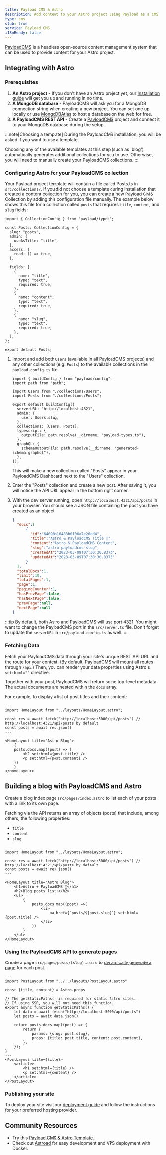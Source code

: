 ```yaml
---
title: Payload CMS & Astro
description: Add content to your Astro project using Payload as a CMS
type: cms
stub: true
service: Payload CMS
i18nReady: false
---
```


[PayloadCMS](https://payloadcms.com/) is a headless open-source content management system that can be used to provide content for your Astro project.

## Integrating with Astro

### Prerequisites


1. **An Astro project** - If you don't have an Astro project yet, our [Installation guide](/en/install/auto/) will get you up and running in no time.
2. **A MongoDB database** - PayloadCMS will ask you for a MongoDB connection string when creating a new project. You can set one up locally or use [MongoDBAtlas](https://www.mongodb.com/) to host a database on the web for free.
3. **A PayloadCMS REST API** - Create a [PayloadCMS](https://payloadcms.com/docs/getting-started/installation) project and connect it to your MongoDB database during the setup.

:::note[Choosing a template]
During the PayloadCMS installation, you will be asked if you want to use a template.

Choosing any of the available templates at this step (such as 'blog') automatically generates additional collections for you to use. Otherwise, you will need to manually create your PayloadCMS collections.
:::

### Configuring Astro for your PayloadCMS collection

Your Payload project template will contain a file called Posts.ts in `src/collections/`. If you did not choose a template during installation that created a content collection for you, you can create a new Payload CMS Collection by adding this configuration file manually. The example below shows this file for a collection called `posts` that requires `title`, `content`, and `slug` fields:


```astro title="src/collections/Posts.ts"
import { CollectionConfig } from "payload/types";

const Posts: CollectionConfig = {
  slug: "posts",
  admin: {
    useAsTitle: "title",
  },
  access: {
    read: () => true,
  },

  fields: [
    {
      name: "title",
      type: "text",
      required: true,
    },
    {
      name: "content",
      type: "text",
      required: true,
    },
    {
      name: "slug",
      type: "text",
      required: true,
    },
  ],
};

export default Posts;
```

1. Import and add both `Users` (available in all PayloadCMS projects) and any other collections (e.g. `Posts`) to the available collections in the `payload.config.ts` file.

    ```astro title="src/payload.config.ts" ins={4, 5, 12}
    import { buildConfig } from "payload/config";
    import path from "path";

    import Users from "./collections/Users";
    import Posts from "./collections/Posts";

    export default buildConfig({
      serverURL: "http://localhost:4321",
      admin: {
        user: Users.slug,
      },
      collections: [Users, Posts],
      typescript: {
        outputFile: path.resolve(__dirname, "payload-types.ts"),
      },
      graphQL: {
        schemaOutputFile: path.resolve(__dirname, "generated-schema.graphql"),
      },
    });
    ```

    This will make a new collection called "Posts" appear in your PayloadCMS Dashboard next to the "Users" collection. 

2. Enter the "Posts" collection and create a new post. After saving it, you will notice the API URL appear in the bottom right corner.

3. With the dev server running, open `http://localhost:4321/api/posts` in your browser. You should see a JSON file containing the post you have created as an object.

    ```json
    {
      "docs":[
          {
            "id":"64098b16483b0f06a7e20ed4",
            "title":"Astro & PayloadCMS Title 🚀",
            "content":"Astro & PayloadCMS Content",
            "slug":"astro-payloadcms-slug",
            "createdAt":"2023-03-09T07:30:30.837Z",
            "updatedAt":"2023-03-09T07:30:30.837Z"
          }
      ],
      "totalDocs":1,
      "limit":10,
      "totalPages":1,
      "page":1,
      "pagingCounter":1,
      "hasPrevPage":false,
      "hasNextPage":false,
      "prevPage":null,
      "nextPage":null
    }
    ```

:::tip
By default, both Astro and PayloadCMS will use port 4321. You might want to change the PayloadCMS port in the `src/server.ts` file. Don't forget to update the `serverURL` in `src/payload.config.ts` as well.
:::

### Fetching Data

Fetch your PayloadCMS data through your site's unique REST API URL and the route for your content. (By default, PayloadCMS will mount all routes through `/api`.) Then, you can render your data properties using Astro's `set:html=""` directive.

Together with your post, PayloadCMS will return some top-level metadata. The actual documents are nested within the `docs` array.

For example, to display a list of post titles and their content:

```astro title="src/pages/index.astro"
---
import HomeLayout from "../layouts/HomeLayout.astro";

const res = await fetch("http://localhost:5000/api/posts") // http://localhost:4321/api/posts by default
const posts = await res.json()
---

<HomeLayout title='Astro Blog'>
	{
    posts.docs.map((post) => (
        <h2 set:html={post.title} />
        <p set:html={post.content} />
    ))
	}
</HomeLayout>
```

## Building a blog with PayloadCMS and Astro

Create a blog index page `src/pages/index.astro` to list each of your posts with a link to its own page.

Fetching via the API returns an array of objects (posts) that include, among others, the following properties:

- `title`
- `content`
- `slug`

```astro title="src/pages/index.astro"
---
import HomeLayout from "../layouts/HomeLayout.astro";

const res = await fetch("http://localhost:5000/api/posts") // http://localhost:4321/api/posts by default
const posts = await res.json()
---

<HomeLayout title='Astro Blog'>
	<h1>Astro + PayloadCMS 🚀</h1>
	<h2>Blog posts list:</h2>
	<ul>
		{
			posts.docs.map((post) =>(
				<li>
					<a href={`posts/${post.slug}`} set:html={post.title} />
				</li>
			))
		}
	</ul>
</HomeLayout>
```

### Using the PayloadCMS API to generate pages

Create a page `src/pages/posts/[slug].astro` to [dynamically generate a page](/en/basics/routing/#dynamic-routes) for each post.

```astro title="src/pages/posts/[slug].astro"
---
import PostLayout from "../../layouts/PostLayout.astro"

const {title, content} = Astro.props

// The getStaticPaths() is required for static Astro sites.
// If using SSR, you will not need this function.
export async function getStaticPaths() {
    let data = await fetch("http://localhost:5000/api/posts")
    let posts = await data.json()

    return posts.docs.map((post) => {
        return {
            params: {slug: post.slug},
            props: {title: post.title, content: post.content},
        };
    });
} 
---
<PostLayout title={title}>
    <article>
        <h1 set:html={title} />
        <p set:html={content} />
    </article>
</PostLayout>
```

### Publishing your site

To deploy your site visit our [deployment guide](/en/guides/deploy/) and follow the instructions for your preferred hosting provider.


## Community Resources 

- Try this [Payload CMS & Astro Template](https://github.com/Lambdo-Labs/payloadcms-astro-template).
- Check out [Astroad](https://github.com/mooxl/astroad) for easy development and VPS deployment with Docker.

